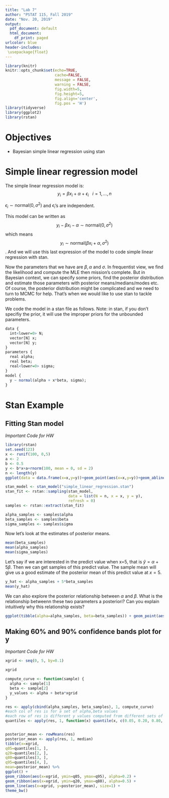 ```yaml
---
title: "Lab 7"
author: "PSTAT 115, Fall 2019"
date: "Nov. 20, 2019"
output:
  pdf_document: default
  html_document:
    df_print: paged
urlcolor: blue
header-includes:
 \usepackage{float}
---
```


```r
library(knitr)
knitr::opts_chunk$set(echo=TRUE, 
                      cache=FALSE,
                      message = FALSE,
                      warning = FALSE,
                      fig.width=5, 
                      fig.height=5,
                      fig.align='center',
                      fig.pos = 'H')
library(tidyverse)
library(ggplot2)
library(rstan)
```


# Objectives
- Bayesian simple linear regression using stan

# Simple linear regression model

The simple linear regression model is: $$y_i=\beta x_i+\alpha+\epsilon_i\ \ \   i=1,\dots,n$$

$\epsilon_i\sim \text{normal}(0,\sigma^2)$ and $\epsilon_i$'s are independent.

This model can be written as $$y_i-\beta x_i-\alpha \sim \text{normal}(0,\sigma^2)$$ which means $$y_i \sim \text{normal}(\beta x_i+\alpha,\sigma^2)$$. And we will use this last expression of the model to code simple linear regression with stan.

Now the parameters that we have are $\beta,\alpha\ \text{and}\ \sigma$. In frequentist view, we find the likelihood and compute the MLE then mission's complete. But in Bayesian context, we can specify some priors, find the posterior distribution and estimate those parameters with posterior means/medians/modes etc. Of course, the posterior distribution might be complicated and we need to turn to MCMC for help. That's when we would like to use stan to tackle problems.

We code the model in a stan file as follows. Note: in stan, if you don't specifiy the prior, it will use the improper priors for the unbounded parameters.

```r
data {
  int<lower=0> N;
  vector[N] x;
  vector[N] y;
}
parameters {
  real alpha;
  real beta;
  real<lower=0> sigma;
}
model {
  y ~ normal(alpha + x*beta, sigma);
}
```



# Stan Example

## Fitting Stan model
*Important Code for HW*
```r
library(rstan) 
set.seed(123)
x <- runif(100, 0,5)
a <- 2
b <- 0.5
y <- b*x+a+rnorm(100, mean = 0, sd = 2)
n <- length(y)
ggplot(data = data.frame(x=x,y=y))+geom_point(aes(x=x,y=y))+geom_abline(slope = b, intercept = a, col = "red")+theme_bw()

stan_model <- stan_model("simple_linear_regression.stan")
stan_fit <- rstan::sampling(stan_model, 
                            data = list(N = n, x = x, y = y),
                            refresh = 0)
samples <- rstan::extract(stan_fit)

alpha_samples <- samples$alpha
beta_samples <- samples$beta
sigma_samples <- samples$sigma
```


Now let's look at the estimates of posterior means.


```r
mean(beta_samples)
mean(alpha_samples)
mean(sigma_samples)
```

Let's say if we are interested in the predict value when x=5, that is $\hat{y} = \alpha+5\beta$. Then we can get samples of this predict value. The sample mean will give us a good estimate of the posterior mean of this predict value at $x=5$.

```r
y_hat <- alpha_samples + 5*beta_samples
mean(y_hat)
```

We can also explore the posterior relationship between $\alpha$ and $\beta$.  What is the relationship betweenn these two parameters a posteriori? Can you explain intuitively why this relationship exists?

```r
ggplot(tibble(alpha=alpha_samples, beta=beta_samples)) + geom_point(aes(x=alpha, y=beta)) + theme_bw()
```


## Making 60% and 90% confidence bands plot for y


*Important Code for HW* 
```r
xgrid <- seq(0, 5, by=0.1)

xgrid

compute_curve <- function(sample) {
  alpha <- sample[1]
  beta <- sample[2]
  y_values <- alpha + beta*xgrid
}

res <- apply(cbind(alpha_samples, beta_samples), 1, compute_curve)
#each col of res is for a set of alpha,beta values
#each row of res is different y values computed from different sets of alpha beta for a fixed x values.
quantiles <- apply(res, 1, function(x) quantile(x, c(0.05, 0.20, 0.80, 0.95)))


posterior_mean <- rowMeans(res)
posterior_mean <- apply(res, 1, median)
tibble(x=xgrid,
q05=quantiles[1, ],
q20=quantiles[2, ],
q80=quantiles[3, ],
q95=quantiles[4, ],
mean=posterior_mean) %>%
ggplot() +
geom_ribbon(aes(x=xgrid, ymin=q05, ymax=q95), alpha=0.2) +
geom_ribbon(aes(x=xgrid, ymin=q20, ymax=q80), alpha=0.5) +
geom_line(aes(x=xgrid, y=posterior_mean), size=1) +
theme_bw()

```








